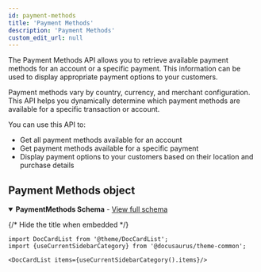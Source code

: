 ```yaml
---
id: payment-methods
title: 'Payment Methods'
description: 'Payment Methods'
custom_edit_url: null
---
```


<p>
  The Payment Methods API allows you to retrieve available payment methods for an account or a
  specific payment. This information can be used to display appropriate payment options to your
  customers.
</p>
<p>
  Payment methods vary by country, currency, and merchant configuration. This API helps you
  dynamically determine which payment methods are available for a specific transaction or account.
</p>
<p>You can use this API to:</p>
<ul>
  <li>Get all payment methods available for an account</li>
  <li>Get payment methods available for a specific payment</li>
  <li>Display payment options to your customers based on their location and purchase details</li>
</ul>
<h2>Payment Methods object</h2>

<details open className="embedded-schema">
<summary><strong>PaymentMethods Schema</strong> - <a href="../schemas/paymentmethods">View full schema</a></summary>


{/* Hide the title when embedded */}

<PaymentMethodsSchema hideTitle={true} />

</details>

```mdx-code-block
import DocCardList from '@theme/DocCardList';
import {useCurrentSidebarCategory} from '@docusaurus/theme-common';

<DocCardList items={useCurrentSidebarCategory().items}/>
```
